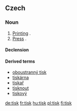 ==Czech==

===Noun===
{{cs-noun|g=m}}

# [[printing|Printing]] {{gloss|process}}.
# [[press|Press]] {{gloss|printed media}}.

====Declension====
{{cs-decl-noun-auto|mi|ti|s|k}}

====Derived terms====
* [[oboustranný tisk]]
* [[tiskárna]]
* [[tiskař]]
* [[tisknout]]
* [[tiskový]]

[[de:tisk]]
[[fr:tisk]]
[[hu:tisk]]
[[pl:tisk]]
[[fi:tisk]]